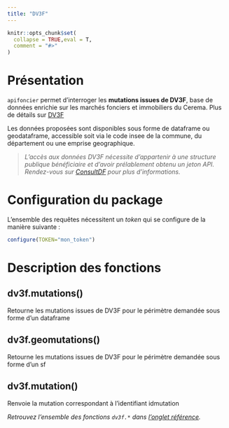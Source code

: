 ```yaml
---
title: "DV3F"
---
```


```r
knitr::opts_chunk$set(
  collapse = TRUE,eval = T,
  comment = "#>"
)
```



# Présentation

`apifoncier` permet d’interroger les **mutations issues de DV3F**, base de données enrichie sur les marchés fonciers et immobiliers du Cerema. Plus de détails sur [DV3F](https://datafoncier.cerema.fr/dv3f)

Les données proposées sont disponibles sous forme de dataframe ou geodataframe, accessible soit via le code insee de la commune, du département ou une emprise geographique.


> *L’accès aux données DV3F nécessite d’appartenir à une structure publique bénéficiaire et d’avoir prélablement obtenu un jeton API. Rendez-vous sur [ConsultDF](https://consultdf.cerema.fr/consultdf/services/apidf) pour plus d’informations.*

 
# Configuration du package

L'ensemble des requêtes nécessitent un *token* qui se configure de la manière suivante :

```r
configure(TOKEN="mon_token")
```

 
# Description des fonctions


## dv3f.mutations()

Retourne les mutations issues de DV3F pour le périmètre demandée sous forme d’un dataframe

## dv3f.geomutations()

Retourne les mutations issues de DV3F pour le périmètre demandée sous forme d’un sf

## dv3f.mutation()

Renvoie la mutation correspondant à l’identifiant idmutation


_Retrouvez l'ensemble des fonctions `dv3f.*` dans [l'onglet référence](https://rcadot.github.io/r.apifoncier/reference/index.html#dv-f)._
